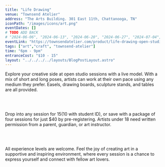 ```yaml
---
title: "Life Drawing"
venue: "Townsend Atelier"
address: "The Arts Building. 301 East 11th, Chattanooga, TN"
iconPath: "/images/icons/art.png"
eventDates: []
# TODO ADD BACK
# "2024-06-06", "2024-06-13", "2024-06-20", "2024-06-27", "2024-07-04", "2024-07-11", "2024-07-18", "2024-07-25", "2024-08-01", "2024-08-08", "2024-08-15", "2024-08-22", "2024-08-29", "2024-09-05", "2024-09-12", "2024-09-19", "2024-09-26"
eventLink: "https://townsendatelier.com/product/life-drawing-open-studio/"
tags: ["art","craft", "townsend-atelier"]
time: "6pm - 9pm"
entranceCost: "$10 - 15"
layout: "../../../../layouts/BlogPostLayout.astro"
---
```


Explore your creative side at open studio sessions with a live model. With a mix of short and long poses, artists can work at their own pace using any medium they prefer. Easels, drawing boards, sculpture stands, and tables are all provided.

<br /><br />

Drop into any session for $15 ($10 with student ID), or save with a package of four sessions for just $40 by pre-registering. Artists under 18 need written permission from a parent, guardian, or art instructor.

<br /><br />

All experience levels are welcome. Feel the joy of creating art in a supportive and inspiring environment, where every session is a chance to express yourself and connect with fellow art lovers.
